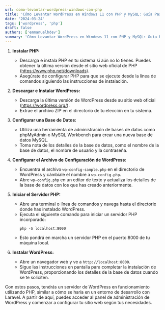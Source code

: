 ```yaml
---
url: como-levantar-wordpress-windows-con-php
title: 'Cómo Levantar WordPress en Windows 11 con PHP y MySQL: Guía Paso a Paso'
date: '2024-03-24'
tags: ['wordpress', 'php']
draft: false
authors: ['emmanuelhdev']
summary: 'Cómo Levantar WordPress en Windows 11 con PHP y MySQL: Guía Paso a Paso'
---
```


1. **Instalar PHP:**
   - Descarga e instala PHP en tu sistema si aún no lo tienes. Puedes obtener la última versión desde el sitio web oficial de PHP (https://www.php.net/downloads).
   - Asegúrate de configurar PHP para que se ejecute desde la línea de comandos siguiendo las instrucciones de instalación.

2. **Descargar e Instalar WordPress:**
   - Descarga la última versión de WordPress desde su sitio web oficial (https://wordpress.org/).
   - Extrae el archivo ZIP en el directorio de tu elección en tu sistema.

3. **Configurar una Base de Datos:**
   - Utiliza una herramienta de administración de bases de datos como phpMyAdmin o MySQL Workbench para crear una nueva base de datos MySQL.
   - Toma nota de los detalles de la base de datos, como el nombre de la base de datos, el nombre de usuario y la contraseña.

4. **Configurar el Archivo de Configuración de WordPress:**
   - Encuentra el archivo `wp-config-sample.php` en el directorio de WordPress y cámbiale el nombre a `wp-config.php`.
   - Abre `wp-config.php` en un editor de texto y actualiza los detalles de la base de datos con los que has creado anteriormente.

5. **Iniciar el Servidor PHP:**
   - Abre una terminal o línea de comandos y navega hasta el directorio donde has instalado WordPress.
   - Ejecuta el siguiente comando para iniciar un servidor PHP incorporado:
     ```
     php -S localhost:8000
     ```
   - Esto pondrá en marcha un servidor PHP en el puerto 8000 de tu máquina local.

6. **Instalar WordPress:**
   - Abre un navegador web y ve a `http://localhost:8000`.
   - Sigue las instrucciones en pantalla para completar la instalación de WordPress, proporcionando los detalles de la base de datos cuando se te soliciten.

Con estos pasos, tendrás un servidor de WordPress en funcionamiento utilizando PHP, similar a cómo se haría en un entorno de desarrollo con Laravel. A partir de aquí, puedes acceder al panel de administración de WordPress y comenzar a configurar tu sitio web según tus necesidades.
